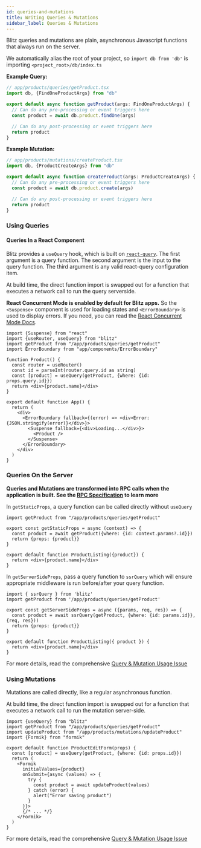 ```yaml
---
id: queries-and-mutations
title: Writing Queries & Mutations
sidebar_label: Queries & Mutations
---
```


Blitz queries and mutations are plain, asynchronous Javascript functions that always run on the server.

We automatically alias the root of your project, so `import db from 'db'` is importing `<project_root>/db/index.ts`

**Example Query:**

```ts
// app/products/queries/getProduct.tsx
import db, {FindOneProductArgs} from "db"

export default async function getProduct(args: FindOneProductArgs) {
  // Can do any pre-processing or event triggers here
  const product = await db.product.findOne(args)

  // Can do any post-processing or event triggers here
  return product
}
```

**Example Mutation:**

```ts
// app/products/mutations/createProduct.tsx
import db, {ProductCreateArgs} from "db"

export default async function createProduct(args: ProductCreateArgs) {
  // Can do any pre-processing or event triggers here
  const product = await db.product.create(args)

  // Can do any post-processing or event triggers here
  return product
}
```

### Using Queries

#### Queries In a React Component

Blitz provides a `useQuery` hook, which is built on [`react-query`](https://github.com/tannerlinsley/react-query). The first argument is a query function. The second argument is the input to the query function. The third argument is any valid react-query configuration item.

At build time, the direct function import is swapped out for a function that executes a network call to run the query serverside.

**React Concurrent Mode is enabled by default for Blitz apps.** So the `<Suspense>` component is used for loading states and `<ErrorBoundary>` is used to display errors. If you need, you can read the [React Concurrent Mode Docs](https://reactjs.org/docs/concurrent-mode-intro.html).

```tsx
import {Suspense} from "react"
import {useRouter, useQuery} from "blitz"
import getProduct from "/app/products/queries/getProduct"
import ErrorBoundary from "app/components/ErrorBoundary"

function Product() {
  const router = useRouter()
  const id = parseInt(router.query.id as string)
  const [product] = useQuery(getProduct, {where: {id: props.query.id}})
  return <div>{product.name}</div>
}

export default function App() {
  return (
    <div>
      <ErrorBoundary fallback={(error) => <div>Error: {JSON.stringify(error)}</div>}>
        <Suspense fallback={<div>Loading...</div>}>
          <Product />
        </Suspense>
      </ErrorBoundary>
    </div>
  )
}
```

### Queries On the Server

**Queries and Mutations are transformed into RPC calls when the application is built. See the [RPC Specification](../advanced/rpc-specification) to learn more**

In `getStaticProps`, a query function can be called directly without `useQuery`

```tsx
import getProduct from "/app/products/queries/getProduct"

export const getStaticProps = async (context) => {
  const product = await getProduct({where: {id: context.params?.id}})
  return {props: {product}}
}

export default function ProductListing({product}) {
  return <div>{product.name}</div>
}
```

In `getServerSideProps`, pass a query function to `ssrQuery` which will ensure appropriate middleware is run before/after your query function.

```tsx
import { ssrQuery } from 'blitz'
import getProduct from '/app/products/queries/getProduct'

export const getServerSideProps = async ({params, req, res}) => {
  const product = await ssrQuery(getProduct, {where: {id: params.id}}, {req, res}))
  return {props: {product}}
}

export default function ProductListing({ product }) {
  return <div>{product.name}</div>
}
```

For more details, read the comprehensive [Query & Mutation Usage Issue](https://github.com/blitz-js/blitz/issues/89)

### Using Mutations

Mutations are called directly, like a regular asynchronous function.

At build time, the direct function import is swapped out for a function that executes a network call to run the mutation server-side.

```tsx
import {useQuery} from "blitz"
import getProduct from "/app/products/queries/getProduct"
import updateProduct from "/app/products/mutations/updateProduct"
import {Formik} from "formik"

export default function ProductEditForm(props) {
  const [product] = useQuery(getProduct, {where: {id: props.id}})
  return (
    <Formik
      initialValues={product}
      onSubmit={async (values) => {
        try {
          const product = await updateProduct(values)
        } catch (error) {
          alert("Error saving product")
        }
      }}>
      {/* ... */}
    </Formik>
  )
}
```

For more details, read the comprehensive [Query & Mutation Usage Issue](https://github.com/blitz-js/blitz/issues/89)
